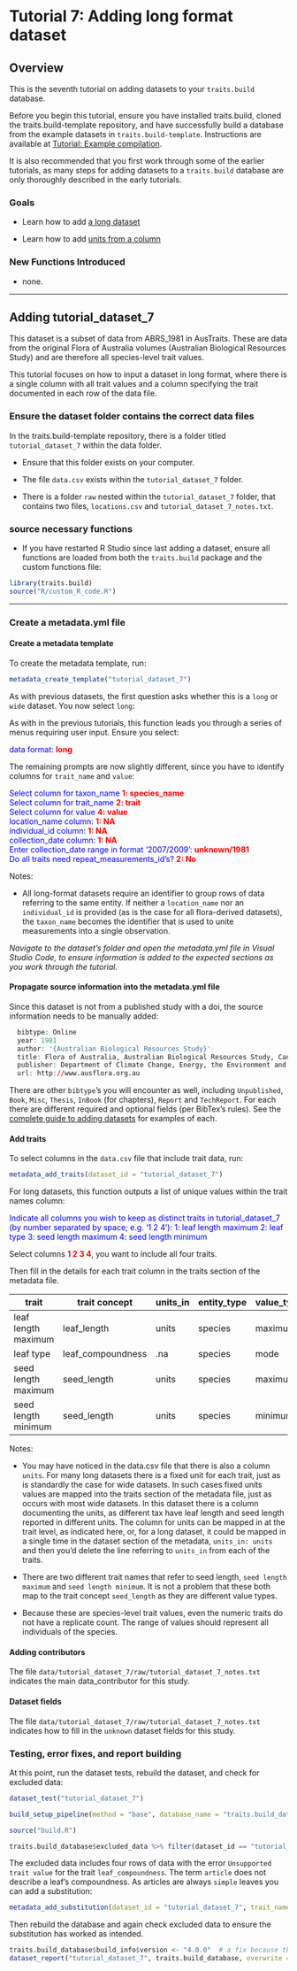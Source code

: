 # Tutorial 7: Adding long format dataset

## Overview

This is the seventh tutorial on adding datasets to your `traits.build` database.

Before you begin this tutorial, ensure you have installed traits.build, cloned the traits.build-template repository, and have successfully build a database from the example datasets in `traits.build-template`. Instructions are available at [Tutorial: Example compilation](tutorial_compilation.html).\

It is also recommended that you first work through some of the earlier tutorials, as many steps for adding datasets to a `traits.build` database are only thoroughly described in the early tutorials.

### Goals

-   Learn how to add [a long dataset](#long_dataset) 

-   Learn how to add [units from a column](#units_column) 

### New Functions Introduced

-   none.

------------------------------------------------------------------------

## Adding tutorial_dataset_7

This dataset is a subset of data from ABRS_1981 in AusTraits. These are data from the original Flora of Australia volumes (Australian Biological Resources Study) and are therefore all species-level trait values.

This tutorial focuses on how to input a dataset in long format, where there is a single column with all trait values and a column specifying the trait documented in each row of the data file. 

### Ensure the dataset folder contains the correct data files

In the traits.build-template repository, there is a folder titled `tutorial_dataset_7` within the data folder. 

-   Ensure that this folder exists on your computer. 

-   The file `data.csv` exists within the `tutorial_dataset_7` folder. 

-   There is a folder `raw` nested within the `tutorial_dataset_7` folder, that contains two files, `locations.csv` and `tutorial_dataset_7_notes.txt`. 

### source necessary functions

-   If you have restarted R Studio since last adding a dataset, ensure all functions are loaded from both the `traits.build` package and the custom functions file:

```r
library(traits.build)
source("R/custom_R_code.R")
```

------------------------------------------------------------------------

### Create a metadata.yml file

#### **Create a metadata template** {#long_dataset}

To create the metadata template, run:

```r
metadata_create_template("tutorial_dataset_7")
```

As with previous datasets, the first question asks whether this is a `long` or `wide` dataset. You now select `long`:

As with in the previous tutorials, this function leads you through a series of menus requiring user input. Ensure you select:

[data format:]{style="color:blue;"} [**long**]{style="color:red;"}\

The remaining prompts are now slightly different, since you have to identify columns for `trait_name` and `value`:

[Select column for taxon_name]{style="color:blue;"} [**1: species_name**]{style="color:red;"}\
[Select column for trait_name]{style="color:blue;"} [**2: trait**]{style="color:red;"}\
[Select column for value]{style="color:blue;"} [**4: value**]{style="color:red;"}\
[location_name column:]{style="color:blue;"} [**1: NA**]{style="color:red;"}\
[individual_id column:]{style="color:blue;"} [**1: NA**]{style="color:red;"}\
[collection_date column:]{style="color:blue;"} [**1: NA**]{style="color:red;"}\
[Enter collection_date range in format '2007/2009':]{style="color:blue;"} [**unknown/1981**]{style="color:red;"}\
[Do all traits need repeat_measurements_id's?]{style="color:blue;"} [**2: No**]{style="color:red;"}\

Notes: 

-   All long-format datasets require an identifier to group rows of data referring to the same entity. If neither a `location_name` nor an `individual_id` is provided (as is the case for all flora-derived datasets), the `taxon_name` becomes the identifier that is used to unite measurements into a single observation.

*Navigate to the dataset's folder and open the metadata.yml file in Visual Studio Code, to ensure information is added to the expected sections as you work through the tutorial.*

#### **Propagate source information into the metadata.yml file**

Since this dataset is not from a published study with a doi, the source information needs to be manually added:\

```r
  bibtype: Online
  year: 1981
  author: '{Australian Biological Resources Study}'
  title: Flora of Australia, Australian Biological Resources Study, Canberra.
  publisher: Department of Climate Change, Energy, the Environment and Water, Canberra.
  url: http://www.ausflora.org.au
```

There are other `bibtype`'s you will encounter as well, including `Unpublished`, `Book`, `Misc`, `Thesis`, `InBook` (for chapters), `Report` and `TechReport`. For each there are different required and optional fields (per BibTex's rules). See the [complete guide to adding datasets](adding_data.html) for examples of each.

#### **Add traits** {#units_column}

To select columns in the `data.csv` file that include trait data, run:

```r
metadata_add_traits(dataset_id = "tutorial_dataset_7")
```

For long datasets, this function outputs a list of unique values within the trait names column:

[Indicate all columns you wish to keep as distinct traits in tutorial_dataset_7 (by number separated by space; e.g. '1 2 4'):]{style="color:blue;"} [1: leaf length maximum]{style="color:blue;"} [2: leaf type]{style="color:blue;"} [3: seed length maximum]{style="color:blue;"} [4: seed length minimum]{style="color:blue;"}

Select columns [**1 2 3 4**]{style="color:red;"}, you want to include all four traits.\

Then fill in the details for each trait column in the traits section of the metadata file.\

| trait   | trait concept    | units_in | entity_type | value_type | basis_of_value | replicates |
|-----------|-----------|-----------|-----------|-----------|-----------|-----------|
| leaf length maximum | leaf_length      | units    | species     | maximum    | measurement    | .na        |
| leaf type           | leaf_compoundness | .na      | species     | mode       | expert_score   | .na        |
| seed length maximum | seed_length      | units    | species     | maximum    | measurement    | .na        |
| seed length minimum | seed_length      | units    | species     | minimum    | measurement    | .na        |


Notes: 

-   You may have noticed in the data.csv file that there is also a column `units`. For many long datasets there is a fixed unit for each trait, just as is standardly the case for wide datasets. In such cases fixed units values are mapped into the traits section of the metadata file, just as occurs with most wide datasets. In this dataset there is a column documenting the units, as different tax have leaf length and seed length reported in different units. The column for units can be mapped in at the trait level, as indicated here, or, for a long dataset, it could be mapped in a single time in the dataset section of the metadata, `units_in: units` and then you'd delete the line referring to `units_in` from each of the traits.

- There are two different trait names that refer to seed length, `seed length maximum` and `seed length minimum`. It is not a problem that these both map to the trait concept `seed_length` as they are different value types.\ 

- Because these are species-level trait values, even the numeric traits do not have a replicate count. The range of values should represent all individuals of the species.\ 

#### **Adding contributors**

The file `data/tutorial_dataset_7/raw/tutorial_dataset_7_notes.txt` indicates the main data_contributor for this study.\

#### **Dataset fields**

The file `data/tutorial_dataset_7/raw/tutorial_dataset_7_notes.txt` indicates how to fill in the `unknown` dataset fields for this study.\ 

### Testing, error fixes, and report building {#exclude_data}

At this point, run the dataset tests, rebuild the dataset, and check for excluded data:

```r
dataset_test("tutorial_dataset_7")

build_setup_pipeline(method = "base", database_name = "traits.build_database")

source("build.R")

traits.build_database$excluded_data %>% filter(dataset_id == "tutorial_dataset_7") %>%  View()
```

The excluded data includes four rows of data with the error `Unsupported trait value` for the trait `leaf_compoundness`. The term `article` does not describe a leaf's compoundness. As articles are always `simple` leaves you can add a substitution:\ 

```r
metadata_add_substitution(dataset_id = "tutorial_dataset_7", trait_name = "leaf_compoundness", find = "articles", replace = "simple")
```

Then rebuild the database and again check excluded data to ensure the substitution has worked as intended.\ 

```r
traits.build_database$build_info$version <- "4.0.0"  # a fix because the function was built around specific AusTraits versions
dataset_report("tutorial_dataset_7", traits.build_database, overwrite = TRUE)
```
